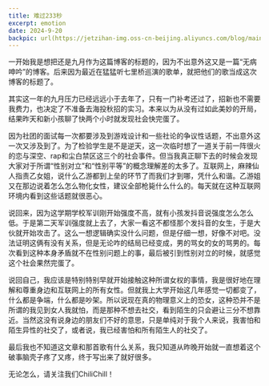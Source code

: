 ```yaml
---
title: 难过233秒
excerpt: emotion
date: 2024-9-20
backpic: url(https://jetzihan-img.oss-cn-beijing.aliyuncs.com/blog/mainpageBk.png)
---
```


一开始我是想把还是九月作为这篇博客的标题的，因为不出意外这又是一篇“无病呻吟”的博客。后来因为最近在猛猛听七里桥巡演的歌单，就把他们的歌当成这次博客的标题了。   

其实这一年的九月压力已经远远小于去年了，只有一门补考还过了，招新也不需要我费力，也决定了不准备去海投秋招的实习。本来以为从没有过如此美妙的开局，结果昨天和新小孩聊了快两个小时就发现社会快完蛋了。   

因为社团的面试每一次都要涉及到游戏设计和一些社论的争议性话题，不出意外这一次又涉及到了。为了检验学生是不是逆天，这一次临时想了一道关于前一阵很火的恋与深空、rap和尘白禁区这三个的社会事件。但当我真正聊下去的时候会发现大家对于所谓“性别对立”和“性别平等”的概念理解差的太多了。互联网上，麻辣仙人指责乙女姐，说什么乙游都到上垒的环节了而我们才到哪，凭什么和谐。乙游姐又在那边说着怎么怎么物化女性，建议全部枪毙什么什么的。每天就在这种互联网环境内看到这些话题就很恶心。  

说回来，因为这学期学校军训刚开始强度不高，就有小孩发抖音说强度怎么怎么低。于是第二天军训强度就上去了，大家一看这不都怪那个发抖音的女生，于是大伙就开始攻击了。这么一想逻辑确实没什么问题，但是仔细一想，好像不对吧。没法证明这俩有没有关系，但是无论咋的结局已经变成，男的骂女的女的骂男的。每次看到这种本身矛盾就不在性别问题上的事，最后被引到性别对立的时候，就感觉这个社会果然完蛋了。  

说回自己，我应该是特别特别早就开始接触这种所谓女权的事情，我是很好地在理解和尊重身边和互联网上的所有女性。但就我上大学开始这几年感觉一切都变了，什么都是争端，什么都是吵架。所以说现在真的物理意义上的恐女，这种恐并不是所谓的我见到女人我就怕，而是那种不想去社交，看到陌生的只会避让三分不想靠近。当然这没有说身边的朋友们不好的意思，只是单纯对于我个人来说，我害怕和陌生异性的社交了，或者说，我已经害怕和所有陌生人的社交了。  

最后我也不知道这文章和那首歌有什么关系，我只知道从昨晚开始就一直想着这个破事脑壳子疼了又疼，终于写出来了就好很多。  

无论怎么，请关注我们ChiliChill！  

